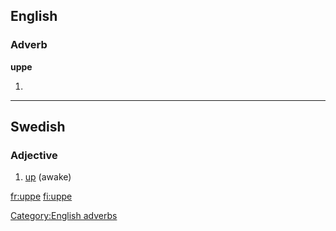 ==English==

===Adverb===
'''uppe'''

# {{obsolete spelling of|up}}
[[Category:English adverbs]]
----

==Swedish==

===Adjective===
{{infl|sv|adjective}}

# [[up]] (awake)

{{tbot entry|Swedish|up|2007|November}}

[[fr:uppe]]
[[fi:uppe]]